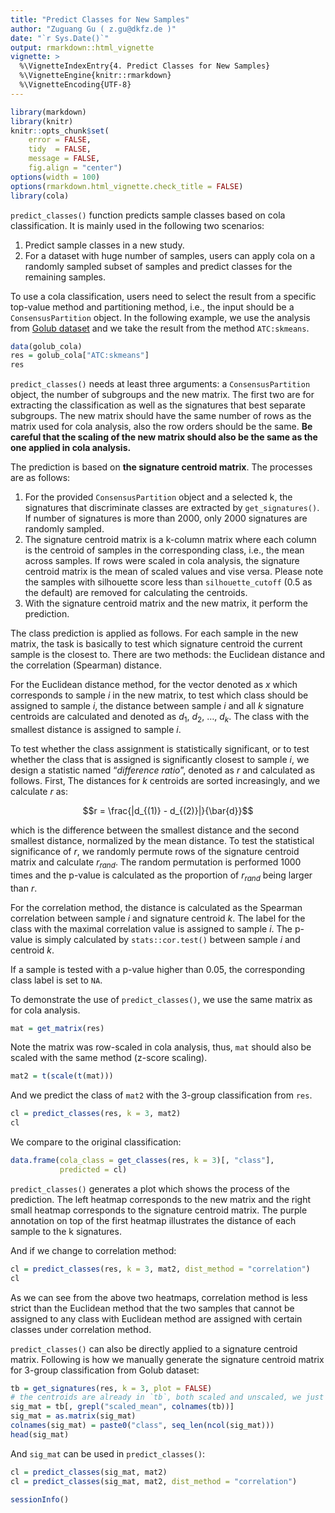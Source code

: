 ```yaml
---
title: "Predict Classes for New Samples"
author: "Zuguang Gu ( z.gu@dkfz.de )"
date: "`r Sys.Date()`"
output: rmarkdown::html_vignette
vignette: >
  %\VignetteIndexEntry{4. Predict Classes for New Samples}
  %\VignetteEngine{knitr::rmarkdown}
  %\VignetteEncoding{UTF-8}
---
```


```r
library(markdown)
library(knitr)
knitr::opts_chunk$set(
    error = FALSE,
    tidy  = FALSE,
    message = FALSE,
    fig.align = "center")
options(width = 100)
options(rmarkdown.html_vignette.check_title = FALSE)
library(cola)
```

`predict_classes()` function predicts sample classes based on cola
classification. It is mainly used in the following two scenarios: 

1. Predict sample classes in a new study.
2. For a dataset with huge number of samples, users can apply cola on a randomly 
   sampled subset of samples and predict classes for the remaining samples.

To use a cola classification, users need to select the result from a specific
top-value method and partitioning method, i.e., the input should be a
`ConsensusPartition` object. In the following example, we use the analysis
from [Golub dataset](https://jokergoo.github.io/cola_examples/Golub_leukemia/)
and we take the result from the method `ATC:skmeans`.

```r
data(golub_cola)
res = golub_cola["ATC:skmeans"]
res
```

`predict_classes()` needs at least three arguments: a `ConsensusPartition`
object, the number of subgroups and the new matrix. The first two are for
extracting the classification as well as the signatures that best separate
subgroups. The new matrix should have the same number of rows as the matrix
used for cola analysis, also the row orders should be the same. **Be careful
that the scaling of the new matrix should also be the same as the one applied
in cola analysis.**

The prediction is based on **the signature centroid matrix**. The processes
are as follows:

1. For the provided `ConsensusPartition` object and a selected k, the
   signatures that discriminate classes are extracted by `get_signatures()`.
   If number of signatures is more than 2000, only 2000 signatures are randomly
   sampled.
2. The signature centroid matrix is a k-column matrix where each column is the
   centroid of samples in the corresponding class, i.e., the mean across
   samples. If rows were scaled in cola analysis, the signature centroid
   matrix is the mean of scaled values and vise versa. Please note the samples
   with silhouette score less than `silhouette_cutoff` (0.5 as the default)
   are removed for calculating the centroids.
3. With the signature centroid matrix and the new matrix, it perform the
   prediction.

The class prediction is applied as follows. For each sample in the new matrix,
the task is basically to test which signature centroid the current sample is
the closest to. There are two methods: the Euclidean distance and the
correlation (Spearman) distance. 

For the Euclidean distance method, for the vector denoted as $x$ which
corresponds to sample $i$ in the new matrix, to test which class should be
assigned to sample $i$, the distance between sample $i$ and all $k$ signature
centroids are calculated and denoted as $d_1$, $d_2$, ..., $d_k$. The class
with the smallest distance is assigned to sample $i$.

To test whether the class assignment is statistically significant, or to test
whether the class that is assigned is significantly closest to sample $i$, we
design a statistic named "_difference ratio_", denoted as $r$ and calculated as
follows. First, The distances for $k$ centroids are sorted increasingly, and we 
calculate $r$ as: 

$$r = \frac{|d_{(1)} - d_{(2)}|}{\bar{d}}$$

which is the difference between the smallest distance and the second smallest
distance, normalized by the mean distance. To test the statistical
significance of $r$, we randomly permute rows of the signature centroid matrix
and calculate $r_{rand}$. The random permutation is performed 1000 times and the p-value is calculated as the proportion of
$r_{rand}$ being larger than $r$.

For the correlation method, the distance is calculated as the Spearman
correlation between sample $i$ and signature centroid $k$. The label for the
class with the maximal correlation value is assigned to sample $i$. The
p-value is simply calculated by `stats::cor.test()` between sample $i$ and
centroid $k$.

If a sample is tested with a p-value higher than 0.05, the
corresponding class label is set to `NA`.

To demonstrate the use of `predict_classes()`, we use the same matrix as for cola
analysis.

```r
mat = get_matrix(res)
```

Note the matrix was row-scaled in cola analysis, thus, `mat` should also be scaled
with the same method (z-score scaling).

```r
mat2 = t(scale(t(mat)))
```

And we predict the class of `mat2` with the 3-group classification from `res`.


```r
cl = predict_classes(res, k = 3, mat2)
cl
```

We compare to the original classification:

```r
data.frame(cola_class = get_classes(res, k = 3)[, "class"],
           predicted = cl)
```

`predict_classes()` generates a plot which shows the process of the prediction. 
The left heatmap corresponds to the new matrix and the right small heatmap corresponds
to the signature centroid matrix. The purple annotation on top of the first heatmap
illustrates the distance of each sample to the k signatures.


And if we change to correlation method:

```r
cl = predict_classes(res, k = 3, mat2, dist_method = "correlation")
cl
```

As we can see from the above two heatmaps, correlation method is less strict than
the Euclidean method that the two samples that cannot be assigned to any class with
Euclidean method are assigned with certain classes under correlation method.

`predict_classes()` can also be directly applied to a signature centroid matrix.
Following is how we manually generate the signature centroid matrix for 3-group
classification from Golub dataset:

```r
tb = get_signatures(res, k = 3, plot = FALSE)
# the centroids are already in `tb`, both scaled and unscaled, we just simply extract it
sig_mat = tb[, grepl("scaled_mean", colnames(tb))]
sig_mat = as.matrix(sig_mat)
colnames(sig_mat) = paste0("class", seq_len(ncol(sig_mat)))
head(sig_mat)
```

And `sig_mat` can be used in `predict_classes()`:

```r
cl = predict_classes(sig_mat, mat2)
cl = predict_classes(sig_mat, mat2, dist_method = "correlation")
```


```r
sessionInfo()
```

